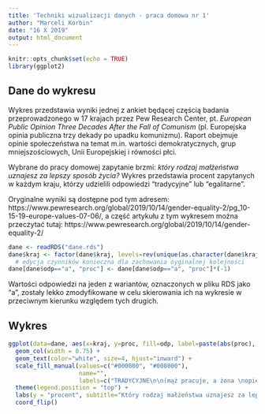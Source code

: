 ```yaml
---
title: 'Techniki wizualizacji danych - praca domowa nr 1'
author: "Marceli Korbin"
date: "16 X 2019"
output: html_document
---
```


```r
knitr::opts_chunk$set(echo = TRUE)
library(ggplot2)
```

## Dane do wykresu

Wykres przedstawia wyniki jednej z ankiet będącej częścią badania przeprowadzonego w 17 krajach przez Pew Research Center, pt. _European Public Opinion Three Decades After the Fall of Comunism_ (pl. Europejska opinia publiczna trzy dekady po upadku komunizmu). Raport obejmuje opinie społeczeństwa na temat m.in. wartości demokratycznych, grup mniejszościowych, Unii Europejskiej i równości płci.

Wybrane do pracy domowej zapytanie brzmi: _który rodzaj małżeństwa uznajesz za lepszy sposób życia?_ Wykres przedstawia procent zapytanych w każdym kraju, którzy udzielili odpowiedzi "tradycyjne" lub "egalitarne".

Oryginalne wyniki są dostępne pod tym adresem: https://www.pewresearch.org/global/2019/10/14/gender-equality-2/pg_10-15-19-europe-values-07-06/, a część artykułu z tym wykresem można przeczytać tutaj: https://www.pewresearch.org/global/2019/10/14/gender-equality-2/

```r
dane <- readRDS("dane.rds")
dane$kraj <- factor(dane$kraj, levels=rev(unique(as.character(dane$kraj))))
  # edycja czynników konieczna dla zachowania oyginalnej kolejności
dane[dane$odp=="a", "proc"] <- dane[dane$odp=="a", "proc"]*(-1)
```

Wartości odpowiedzi na jeden z wariantów, oznaczonych w pliku RDS jako "a", zostały lekko zmodyfikowane w celu skierowania ich na wykresie w przeciwnym kierunku względem tych drugich.

## Wykres

```r
ggplot(data=dane, aes(x=kraj, y=proc, fill=odp, label=paste(abs(proc), "%", sep=""))) +
  geom_col(width = 0.75) +
  geom_text(color="white", size=4, hjust="inward") +
  scale_fill_manual(values=c("#000080", "#008000"),
                    name="",
                    labels=c("TRADYCYJNE\n\n(mąż pracuje, a żona \nopiekuje się domem)", "EGALITARNE\n\n(mąż i żona obydwoje pracują \ni opiekują się domem)")) +
  theme(legend.position = "top") +
  labs(y = "procent", subtitle="Który rodzaj małżeństwa uznajesz za lepszy sposób życia?") +
  coord_flip()
```
